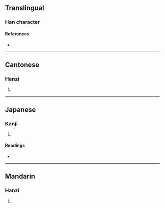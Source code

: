{{character info/new}}
==Translingual==

===Han character===
{{Han char|rn=46|rad=山|as=11|sn=14|four=22236|canj=UNII,UNRI,XUNRI|ids=⿱山强}}

====References====
* {{Han ref|kx=0318.020|dkj=08383|dj=0618.250|hdz=10795.140|uh=5D79|ud=23929|bh=E1B0|bd=57776}}

----

==Cantonese==

===Hanzi===
{{yue-hanzi|jyut=[[koeng4]]|y=keung4}}

# {{rfdef|yue|sort=山11}}

----

==Japanese==

===Kanji===
{{ja-kanji|grade=|rs=山11}}

# {{rfdef|ja|sort=山11}}

====Readings====
* {{ja-readings|on=[[きょう]] (kyō), [[ごう]] (gō)|kun=}}

----

==Mandarin==

===Hanzi===
{{cmn-hanzi|pin=[[jiàng]] ([[jiang4]])|wg=chiang<sup>4</sup>}}

# {{rfdef|cmn|sort=山11}}